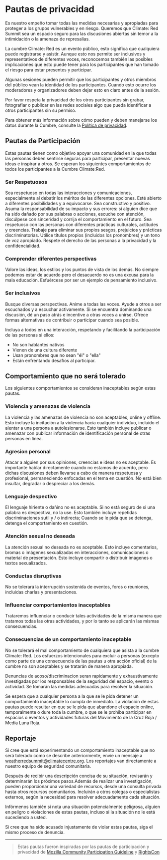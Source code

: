 # Pautas de privacidad

Es nuestro empeño tomar todas las medidas necesarias y apropiadas para proteger a los grupos vulnerables y en riesgo. Queremos que Climate: Red Summit sea un espacio seguro para las discusiones abiertas sin temor a la intimidación o la amenaza de represalias.

La cumbre Climate: Red es un evento público, esto significa que cualquiera puede registrarse y asistir. Aunque esto nos permite ser inclusivos y representativos de diferentes voces, reconocemos también las posibles implicaciones que esto puede tener para los participantes que han tomado el riesgo para estar presentes y participar.

Algunas sesiones pueden permitir que los participantes y otros miembros del público vean la identidad de los participantes. Cuando esto ocurre los moderadores y organizadores deben dejar esto en claro antes de la sesión.

Por favor respeta la privacidad de los otros participantes sin grabar, fotografiar o publicar en las redes sociales algo que pueda identificar a otros participantes sin su permiso.

Para obtener más información sobre cómo pueden y deben manejarse los datos durante la Cumbre, consulte la
[Política de privacidad](/privacy).

## Pautas de Participación

Estas pautas tienen como objetivo apoyar una comunidad en la que todas las personas deben sentirse seguras para participar, presentar nuevas ideas e inspirar a otros. Se esperan los siguientes comportamientos de todos los participantes a la Cumbre Climate:Red.

### Ser Respetuosos

Sea respetuoso en todas las interacciones y comunicaciones, especialmente al debatir los méritos de las diferentes opciones. Esté abierto a diferentes posibilidades y a equivocarse. Sea constructivo y positivo. Asuma la responsabilidad de su impacto y sus errores: si alguien dice que ha sido dañado por sus palabras o acciones, escuche con atención, discúlpese con sinceridad y corrija el comportamiento en el futuro.
Sea respetuoso con las personas con diferentes prácticas culturales, actitudes y creencias. Trabaje para eliminar sus propios sesgos, prejuicios y prácticas discriminatorias. Utilice títulos propios (incluidos los pronombres) y un tono de voz apropiado. Respete el derecho de las personas a la privacidad y la confidencialidad.

### Comprender diferentes perspectivas

Valore las ideas, los estilos y los puntos de vista de los demás. No siempre podemos estar de acuerdo pero el desacuerdo no es una excusa para la mala educación. Esfuércese por ser un ejemplo de pensamiento inclusivo.

### Ser inclusivos

Busque diversas perspectivas. Anime a todas las voces. Ayude a otros a ser escuchados y a escuchar activamente. Si se encuentra dominando una discusión, dé un paso atrás e incentive a otras voces a unirse. Ofrece formas alternativas de contribuir o participar cuando sea posible.

Incluya a todos en una interacción, respetando y facilitando la participación de las personas si ellos:

- No son hablantes nativos
- Vienen de una cultura diferente
- Usan pronombres que no sean "él" o "ella"
- Están enfrentando desafíos al participar.

## Comportamiento que no será tolerado

Los siguientes comportamientos se consideran inaceptables según estas pautas.

### Violencia y amenazas de violencia

La violencia y las amenazas de violencia no son aceptables, online y offline. Esto incluye la incitación a la violencia hacia cualquier individuo, incluido el alentar a una persona a autolesionarse. Esto también incluye publicar o amenazar con publicar información de identificación personal de otras personas en línea.

### Agresion personal

Atacar a alguien por sus opiniones, creencias e ideas no es aceptable. Es importante hablar directamente cuando no estamos de acuerdo, pero dichas discusiones deben llevarse a cabo de manera respetuosa y profesional, permaneciendo enfocadas en el tema en cuestión. No está bien insultar, degradar o despreciar a los demás.

### Lenguaje despectivo

El lenguaje hiriente o dañino no es aceptable. Si no está seguro de si una palabra es despectiva, no la use. Esto también incluye repetidas discriminaciones sutil y / o indirecta; Cuando se le pida que se detenga, detenga el comportamiento en cuestión.

### Atención sexual no deseada

La atención sexual no deseada no es aceptable. Esto incluye comentarios, bromas o imágenes sexualizadas en interacciones, comunicaciones o material de presentación. Esto incluye compartir o distribuir imágenes o textos sexualizados.

### Conductas disruptivas

No se tolerará la interrupción sostenida de eventos, foros o reuniones, incluidas charlas y presentaciones.

### Influenciar comportamientos inaceptables

Trataremos influenciar o conducir tales actividades de la misma manera que tratamos todas las otras actividades, y por lo tanto se aplicarán las mismas consecuencias.

### Consecuencias de un comportamiento inaceptable

No se tolerará el mal comportamiento de cualquiera que asista a la cumbre Climate: Red. Los esfuerzos intencionales para excluir a personas (excepto como parte de una consecuencia de las pautas u otra acción oficial) de la cumbre no son aceptables y se tratarán de manera apropiada.

Denuncias de acoso/discriminacion seran rapidamente y exhaustivamente investigadas por los responsables de la seguridad del espacio, evento o actividad. Se tomarán las medidas adecuadas para resolver la situación.

Se espera que a cualquier persona a la que se le pida detener un comportamiento inaceptable lo cumpla de inmediato.
La violación de estas pautas puede resultar en que se le pida que abandone el espacio online, temporalmente o dure toda la cumbre, o que se le prohíba participar en espacios o eventos y actividades futuras del Movimiento de la Cruz Roja / Media Luna Roja.

## Reportaje

Si cree que está experimentando un comportamiento inaceptable que no será tolerado como se describe anteriormente, envíe un mensaje a weatherredsummit@climatecentre.org. Los reportajes van directamente a nuestro equipo de seguridad comunitaria.

Después de recibir una descripción concisa de su situación, revisarán y determinarán los próximos pasos.Además de realizar una investigación, pueden proporcionar una variedad de recursos, desde una consulta privada hasta otros recursos comunitarios.
Incluirán a otros colegas o especialistas externos, según la necesidad para resolver adecuadamente cada situación.

Infórmenos también si nota una situación potencialmente peligrosa, alguien en peligro o violaciones de estas pautas, incluso si la situación no le está sucediendo a usted.

Si cree que ha sido acusado injustamente de violar estas pautas, siga el mismo proceso de denuncia.

---

> Estas pautas fueron inspiradas por las pautas de participación y privacidad de
> [Mozilla Community Participation Guideline](https://www.mozilla.org/en-US/about/governance/policies/participation/)
> y
> [RightsCon](https://www.rightscon.org/participation-and-privacy/)

